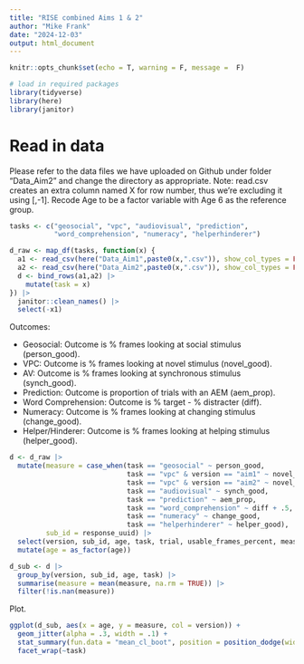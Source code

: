 ```yaml
---
title: "RISE combined Aims 1 & 2"
author: "Mike Frank"
date: "2024-12-03"
output: html_document
---
```



```r
knitr::opts_chunk$set(echo = T, warning = F, message =  F)

# load in required packages
library(tidyverse)
library(here)
library(janitor)
```


# Read in data

Please refer to the data files we have uploaded on Github under folder "Data_Aim2" and change the directory as appropriate.
Note: read.csv creates an extra column named X for row number, thus we're excluding it using [,-1].
Recode Age to be a factor variable with Age 6 as the reference group.


```r
tasks <- c("geosocial", "vpc", "audiovisual", "prediction", 
           "word_comprehension", "numeracy", "helperhinderer")

d_raw <- map_df(tasks, function(x) {
  a1 <- read_csv(here("Data_Aim1",paste0(x,".csv")), show_col_types = FALSE) |> mutate(version = "aim1")
  a2 <- read_csv(here("Data_Aim2",paste0(x,".csv")), show_col_types = FALSE) |> mutate(version = "aim2")
  d <- bind_rows(a1,a2) |>
    mutate(task = x)
}) |>
  janitor::clean_names() |>
  select(-x1) 
```

Outcomes:

* Geosocial: Outcome is % frames looking at social stimulus (person_good).
* VPC: Outcome is % frames looking at novel stimulus (novel_good).
* AV: Outcome is % frames looking at synchronous stimulus (synch_good).
* Prediction: Outcome is proportion of trials with an AEM (aem_prop). 
* Word Comprehension: Outcome is % target - % distracter (diff). 
* Numeracy: Outcome is % frames looking at changing stimulus (change_good).
* Helper/Hinderer: Outcome is % frames looking at helping stimulus (helper_good).


```r
d <- d_raw |>
  mutate(measure = case_when(task == "geosocial" ~ person_good, 
                             task == "vpc" & version == "aim1" ~ novel_good, 
                             task == "vpc" & version == "aim2" ~ novel_good_avg, 
                             task == "audiovisual" ~ synch_good, 
                             task == "prediction" ~ aem_prop,
                             task == "word_comprehension" ~ diff + .5,
                             task == "numeracy" ~ change_good,
                             task == "helperhinderer" ~ helper_good), 
         sub_id = response_uuid) |>
  select(version, sub_id, age, task, trial, usable_frames_percent, measure) |>
  mutate(age = as_factor(age)) 

d_sub <- d |>
  group_by(version, sub_id, age, task) |>
  summarise(measure = mean(measure, na.rm = TRUE)) |>
  filter(!is.nan(measure))
```

Plot. 


```r
ggplot(d_sub, aes(x = age, y = measure, col = version)) + 
  geom_jitter(alpha = .3, width = .1) +
  stat_summary(fun.data = "mean_cl_boot", position = position_dodge(width = .4)) + 
  facet_wrap(~task)
```


